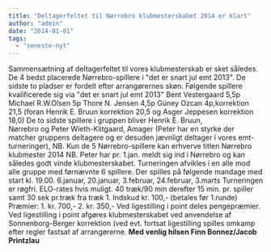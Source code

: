 ```yaml
---
title: "Deltagerfeltet til Nørrebro klubmesterskabet 2014 er klart"
author: "admin"
date: "2014-01-01"
tags: 
  - "seneste-nyt"
---
```


Sammensætning af deltagerfeltet til vores klubmesterskab er sket således. De 4 bedst placerede Nørrebro-spillere i "det er snart jul emt 2013". De sidste to pladser er fordelt efter arrangørernes skøn. Følgende spillere kvalificerede sig via "det er snart jul emt 2013" Bent Vestergaard 5,5p Michael R.W.Olsen 5p Thore N. Jensen 4,5p Güney Ozcan 4p,korrektion 21,5 (foran Henrik E. Bruun korrektion 20,5 og Asger Jeppesen korrektion 18,0) De to sidste spillere i gruppen bliver Henrik E. Bruun, Nørrebro og Peter Wieth-Klitgaard, Amager (Peter har en styrke der matcher gruppens deltagere og er desuden jævnligt deltager i vores emt-turneringer), NB. Kun de 5 Nørrebro-spillere kan erhverve titlen Nørrebro klubmester 2014 NB. Peter har pr. 1.jan. meldt sig ind i Nørrebro og kan således godt vinde klubmesterskabet. Turneringen afvikles i en alle mod alle gruppe med førnævnte 6 spillere. Der spilles på følgende mandage med start kl. 19.00. 6.januar, 20.januar, 3.februar, 24.februar, 3.marts Turneringen er røgfri. ELO-rates hvis muligt. 40 træk/90 min derefter 15 min. pr. spiller samt 30 sek pr.træk fra træk 1. Indskud kr. 100,- (betales før 1.runde) Præmier: 1. kr. 700,- 2\. kr. 350,- Ved ligestilling i point deles pengepræmier. Ved ligestilling i point afgøres klubmesterskabet ved anvendelse af Sonnenborg-Berger korrektion (ved evt. fortsat ligestilling spilles omkamp efter regler fastsat af arrangørerne. __Med venlig hilsen __Finn Bonnez/Jacob Printzlau____
